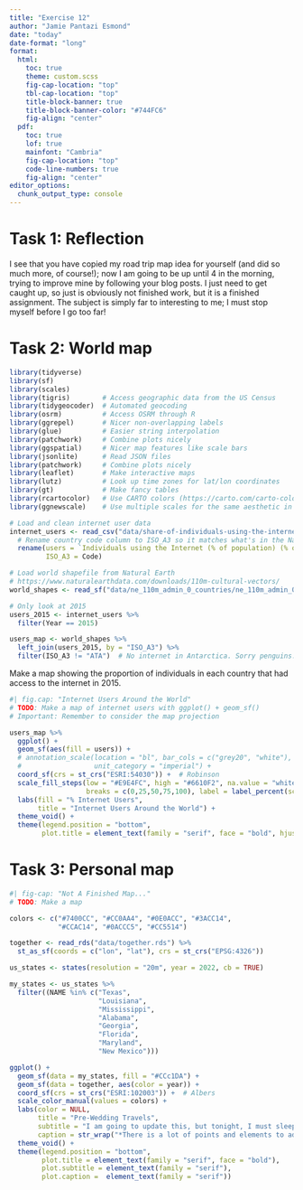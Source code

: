 ```yaml
---
title: "Exercise 12"
author: "Jamie Pantazi Esmond"
date: "today"
date-format: "long"
format: 
  html: 
    toc: true
    theme: custom.scss
    fig-cap-location: "top"
    tbl-cap-location: "top"
    title-block-banner: true
    title-block-banner-color: "#744FC6"
    fig-align: "center"
  pdf: 
    toc: true
    lof: true
    mainfont: "Cambria"
    fig-cap-location: "top"
    code-line-numbers: true
    fig-align: "center"
editor_options: 
  chunk_output_type: console
---
```


\newpage

# Task 1: Reflection

I see that you have copied my road trip map idea for yourself (and did so much more, of course!); now I am going to be up until 4 in the morning, trying to improve mine by following your blog posts. I just need to get caught up, so just is obviously not finished work, but it is a finished assignment. The subject is simply far to interesting to me; I must stop myself before I go too far!

\newpage

# Task 2: World map

```r
library(tidyverse)
library(sf)
library(scales)
library(tigris)        # Access geographic data from the US Census
library(tidygeocoder)  # Automated geocoding
library(osrm)          # Access OSRM through R
library(ggrepel)       # Nicer non-overlapping labels
library(glue)          # Easier string interpolation
library(patchwork)     # Combine plots nicely
library(ggspatial)     # Nicer map features like scale bars
library(jsonlite)      # Read JSON files
library(patchwork)     # Combine plots nicely
library(leaflet)       # Make interactive maps
library(lutz)          # Look up time zones for lat/lon coordinates
library(gt)            # Make fancy tables
library(rcartocolor)   # Use CARTO colors (https://carto.com/carto-colors/)
library(ggnewscale)    # Use multiple scales for the same aesthetic in ggplot

# Load and clean internet user data
internet_users <- read_csv("data/share-of-individuals-using-the-internet-1990-2015.csv") %>%
  # Rename country code column to ISO_A3 so it matches what's in the Natural Earth shapefile
  rename(users = `Individuals using the Internet (% of population) (% of population)`,
         ISO_A3 = Code)

# Load world shapefile from Natural Earth
# https://www.naturalearthdata.com/downloads/110m-cultural-vectors/
world_shapes <- read_sf("data/ne_110m_admin_0_countries/ne_110m_admin_0_countries/ne_110m_admin_0_countries.shp")
```

```r
# Only look at 2015
users_2015 <- internet_users %>%
  filter(Year == 2015)

users_map <- world_shapes %>%
  left_join(users_2015, by = "ISO_A3") %>%
  filter(ISO_A3 != "ATA")  # No internet in Antarctica. Sorry penguins.
```

Make a map showing the proportion of individuals in each country that had access to the internet in 2015.

```r
#| fig.cap: "Internet Users Around the World"
# TODO: Make a map of internet users with ggplot() + geom_sf()
# Important: Remember to consider the map projection

users_map %>% 
  ggplot() +
  geom_sf(aes(fill = users)) +
  # annotation_scale(location = "bl", bar_cols = c("grey20", "white"),
  #                  unit_category = "imperial") +
  coord_sf(crs = st_crs("ESRI:54030")) +  # Robinson
  scale_fill_steps(low = "#E9E4FC", high = "#6610F2", na.value = "white", 
                   breaks = c(0,25,50,75,100), label = label_percent(scale = 1)) +
  labs(fill = "% Internet Users",
       title = "Internet Users Around the World") +
  theme_void() +
  theme(legend.position = "bottom",
        plot.title = element_text(family = "serif", face = "bold", hjust = .5))

```

\newpage

# Task 3: Personal map

```r
#| fig-cap: "Not A Finished Map..."
# TODO: Make a map

colors <- c("#7400CC", "#CC0AA4", "#0E0ACC", "#3ACC14", 
            "#CCAC14", "#0ACCC5", "#CC5514")

together <- read_rds("data/together.rds") %>% 
  st_as_sf(coords = c("lon", "lat"), crs = st_crs("EPSG:4326"))

us_states <- states(resolution = "20m", year = 2022, cb = TRUE)

my_states <- us_states %>% 
  filter((NAME %in% c("Texas", 
                      "Louisiana", 
                      "Mississippi",
                      "Alabama",
                      "Georgia",
                      "Florida",
                      "Maryland",
                      "New Mexico")))

ggplot() + 
  geom_sf(data = my_states, fill = "#CCc1DA") +
  geom_sf(data = together, aes(color = year)) +
  coord_sf(crs = st_crs("ESRI:102003")) +  # Albers
  scale_color_manual(values = colors) +
  labs(color = NULL,
       title = "Pre-Wedding Travels",
       subtitle = "I am going to update this, but tonight, I must sleep",
       caption = str_wrap("*There is a lot of points and elements to add to this, but if I even try to start right now, nothing else in my life will ever get done, but it is a goal of mine to finish updating our map with R before we are done working together.", 125)) +
  theme_void() +
  theme(legend.position = "bottom",
        plot.title = element_text(family = "serif", face = "bold"),
        plot.subtitle = element_text(family = "serif"),
        plot.caption =  element_text(family = "serif"))

```
